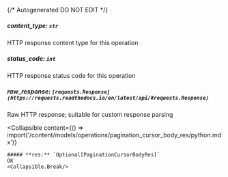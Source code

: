 {/* Autogenerated DO NOT EDIT  */}

##### **content_type:** `str`
HTTP response content type for this operation

##### **status_code:** `int`
HTTP response status code for this operation

##### **raw_response:** `[requests.Response](https://requests.readthedocs.io/en/latest/api/#requests.Response)`
Raw HTTP response; suitable for custom response parsing

<Collapsible
    content={() => import('/content/models/operations/pagination_cursor_body_res/python.mdx')}
>
    ##### **res:** `Optional[PaginationCursorBodyRes]`
    OK
    <Collapsible.Break/>
</Collapsible>

